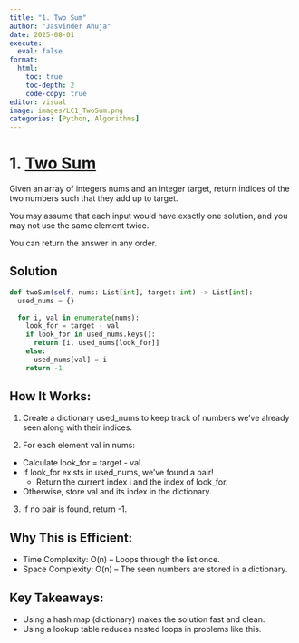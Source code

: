```yaml
---
title: "1. Two Sum"
author: "Jasvinder Ahuja"
date: 2025-08-01
execute: 
  eval: false
format:
  html:
    toc: true
    toc-depth: 2
    code-copy: true
editor: visual
image: images/LC1_TwoSum.png
categories: [Python, Algorithms]
---
```


# 1. [Two Sum](https://leetcode.com/problems/two-sum/description/)

Given an array of integers nums and an integer target, return indices of the two numbers such that they add up to target.

You may assume that each input would have exactly one solution, and you may not use the same element twice.

You can return the answer in any order.

## Solution

```python

def twoSum(self, nums: List[int], target: int) -> List[int]:
  used_nums = {}
  
  for i, val in enumerate(nums):
    look_for = target - val
    if look_for in used_nums.keys():
      return [i, used_nums[look_for]]
    else:
      used_nums[val] = i
    return -1

```

## How It Works:
1. Create a dictionary used_nums to keep track of numbers we’ve already seen along with their indices.

2. For each element val in nums:
- Calculate look_for = target - val.
- If look_for exists in used_nums, we’ve found a pair! 
  * Return the current index i and the index of look_for.
- Otherwise, store val and its index in the dictionary.

3. If no pair is found, return -1.

## Why This is Efficient:
- Time Complexity: O(n) – Loops through the list once.
- Space Complexity: O(n) – The seen numbers are stored in a dictionary.

## Key Takeaways:
- Using a hash map (dictionary) makes the solution fast and clean.
- Using a lookup table reduces nested loops in problems like this.

